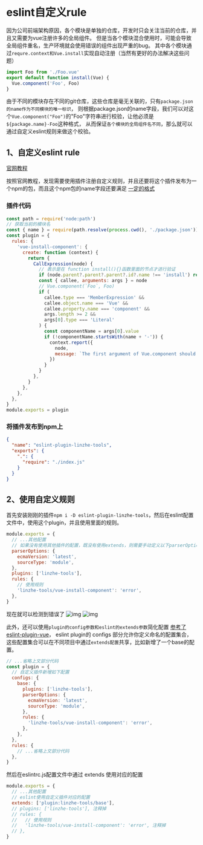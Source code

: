 # eslint自定义rule

因为公司前端架构原因，各个模块是单独的仓库，开发时只会关注当前的仓库，并且又需要为vue注册许多的全局组件。
但是当各个模块混合使用时，可能会导致全局组件重名，生产环境就会使用错误的组件出现严重的bug。
其中各个模块通过`requre.context和Vue.install`实现自动注册（当然有更好的办法解决这些问题）

```js filename="index.js"
import Foo from './Foo.vue'
export default function install(Vue) {
  Vue.component('Foo', Foo)
}
```

由于不同的模块存在不同的git仓库，这些仓库是毫无关联的，只有`package.json的name作为不同模块的唯一标识`，
则根据package.json的name字段，我们可以对这个`Vue.component("Foo")`的"Foo"字符串进行校验，让他必须是`${package.name}-Foo`这种格式，
从而保证`各个模块的全局组件名不同`，那么就可以通过自定义eslint规则来做这个校验。

## 1、自定义eslint rule

[官网教程](https://eslint.org/docs/latest/extend/custom-rule-tutorial#the-custom-rule)

按照官网教程，发现需要使用插件注册自定义规则，并且还要将这个插件发布为一个npm的包，而且这个npm包的name字段还要满足
[一定的格式](https://eslint.org/docs/latest/use/configure/plugins#naming-convention)

### 插件代码

```js filename="index.js"
const path = require('node:path')
// 获取当前的模块名
const { name } = require(path.resolve(process.cwd(), './package.json'))
const plugin = {
  rules: {
    'vue-install-component': {
      create: function (context) {
        return {
          CallExpression(node) {
            // 表示是在 function install(){}函数里面的节点才进行验证
            if (node.parent?.parent?.parent?.id?.name !== 'install') return
            const { callee, arguments: args } = node
            // Vue.component(`Foo`, Foo)
            if (
              callee.type === 'MemberExpression' &&
              callee.object.name === 'Vue' &&
              callee.property.name === 'component' &&
              args.length >= 2 &&
              args[0].type === 'Literal'
            ) {
              const componentName = args[0].value
              if (!componentName.startsWith(name + '-')) {
                context.report({
                  node,
                  message: `The first argument of Vue.component should start with "${name}-".`,
                })
              }
            }
          },
        }
      },
    },
  },
}
module.exports = plugin
```

### 将插件发布到npm上

```json filename="package.json"
{
  "name": "eslint-plugin-linzhe-tools",
  "exports": {
    ".": {
      "require": "./index.js"
    }
  }
}
```

## 2、使用自定义规则

首先安装刚刚的插件`npm i -D eslint-plugin-linzhe-tools`，然后在eslint配置文件中，使用这个plugin，并且使用里面的规则。

```js filename=".eslintrc.js"
module.exports = {
  // ...其他配置
  // 如果没有使用其他插件的配置，既没有使用extends，则需要手动定义以下parserOptions配置
  parserOptions: {
    ecmaVersion: 'latest',
    sourceType: 'module',
  },
  plugins: ['linzhe-tools'],
  rules: {
    // 使用规则
    'linzhe-tools/vue-install-component': 'error',
  },
}
```

现在就可以检测到错误了
![img](https://imgur.com/m3q4f6R.png)
![img](https://imgur.com/SKev1JA.png)

此外，还可以使用`plugin的config参数和eslint的extends参数`简化配置
[参考了eslint-plugin-vue](https://github.com/vuejs/eslint-plugin-vue/blob/master/lib/configs/base.js)，
eslint plugin的 configs 部分允许你定义命名的配置集合，这些配置集合可以在不同项目中通过`extends配置`共享，比如新增了一个base的配置。

```js filename="index.js"
// ...省略上文部分代码
const plugin = {
  // 自定义插件新增如下配置
  configs: {
    base: {
      plugins: ['linzhe-tools'],
      parserOptions: {
        ecmaVersion: 'latest',
        sourceType: 'module',
      },
      rules: {
        'linzhe-tools/vue-install-component': 'error',
      },
    },
  },
  rules: {
    // ...省略上文部分代码
  },
}
```

然后在eslintrc.js配置文件中通过 extends 使用对应的配置

```js filename=".eslintrc.js"
module.exports = {
  // ...其他配置
  // eslint使用自定义插件对应的配置
  extends: ['plugin:linzhe-tools/base'],
  // plugins: ['linzhe-tools'], 注释掉
  // rules: {
  //   // 使用规则
  //   'linzhe-tools/vue-install-component': 'error', 注释掉
  // },
}
```
